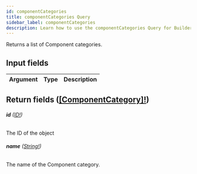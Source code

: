 ```yaml
---
id: componentCategories
title: componentCategories Query
sidebar_label: componentCategories
description: Learn how to use the componentCategories Query for Builder's API.
---
```


Returns a list of Component categories.

## Input fields

| Argument | Type | Description |
| -------- | ---- | ----------- |

## Return fields ([[ComponentCategory]!](/composer/builder/api/schema/object/ComponentCategory.mdx))

###### <b>id</b> ([ID!](/composer/builder/api/schema/scalar/ID.mdx))

The ID of the object

###### <b>name</b> ([String!](/composer/builder/api/schema/scalar/String.mdx))

The name of the Component category.
